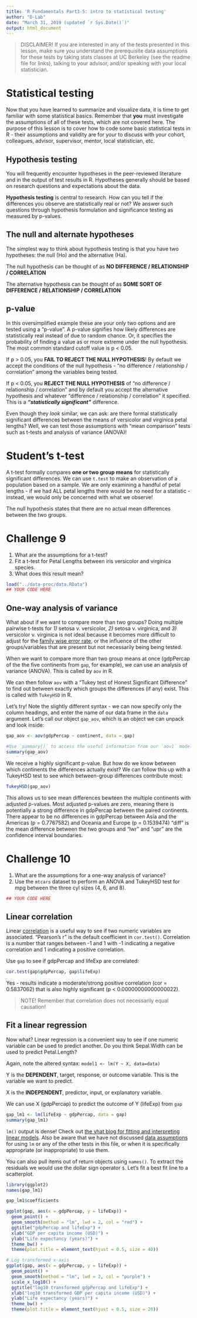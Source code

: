 ```yaml
---
title: 'R Fundamentals Part3-5: intro to statistical testing'
author: "D-Lab"
date: "March 31, 2019 (updated `r Sys.Date()`)"
output: html_document
---
```


> DISCLAIMER! If you are interested in any of the tests presented in this lesson, make sure you understand the prerequisite data assumptions for these tests by taking stats classes at UC Berkeley (see the readme file for links), talking to your advisor, and/or speaking with your local statistician. 

# Statistical testing

Now that you have learned to summarize and visualize data, it is time to get familiar with some statistical basics. Remember that **you** must investigate the assumptions of all of these tests, which are not covered here. The purpose of this lesson is to cover how to code some basic statistical tests in R - their assumptions and validity are for your to discuss with your cohort, colleagues, advisor, supervisor, mentor, local statistician, etc. 

## Hypothesis testing

You will frequently encounter hypotheses in the peer-reviewed literature and in the output of test results in R. Hypotheses generally should be based on research questions and expectations about the data. 

**Hypothesis testing** is central to research. How can you tell if the differences you observe are statistically real or not? We answer such questions through hypothesis formulation and significance testing as measured by p-values.  

## The null and alternate hypotheses

The simplest way to think about hypothesis testing is that you have two hypotheses: the null (Ho) and the alternative (Ha). 

The null hypothesis can be thought of as **NO DIFFERENCE / RELATIONSHIP / CORRELATION**  

The alternative hypothesis can be thought of as **SOME SORT OF DIFFERENCE / RELATIONSHIP / CORRELATION**  

## p-value

In this oversimplified example these are your only two options and are tested using a "p-value". A p-value signifies how likely differences are statistically real instead of due to random chance. Or, it specifies the probability of finding a value as or more extreme under the null hypothesis. The most common standard cutoff value is p < 0.05.  

If p > 0.05, you **FAIL TO REJECT THE NULL HYPOTHESIS**! By default we accept the conditions of the null hypothesis - "no difference / relationship / correlation" among the variables being tested. 

If p < 0.05, you **REJECT THE NULL HYPOTHESIS** of "no difference / relationship / correlation" and by default you accept the alternative hypothesis and whatever "difference / relationship / correlation" it specified. This is a **_"statistically significant"_** difference.  

Even though they _look_ similar, we can ask: are there formal statistically significant differences between the means of versicolor and virginica petal lengths? Well, we can test those assumptions with "mean comparison" tests such as t-tests and analysis of variance (ANOVA)!  

# Student's t-test

A t-test formally compares **one or two group means** for statistically significant differences. We can use `t.test` to make an observation of a population based on a sample. We are only examining a handful of petal lengths - if we had ALL petal lengths there would be no need for a statistic - instead, we would only be concerned with what we observe!   

The null hypothesis states that there are no actual mean differences between the two groups. 

# **Challenge 9**

1. What are the assumptions for a t-test?  
2. Fit a t-test for Petal Lengths between iris versicolor and virginica species.  
3. What does this result mean?  

```r
load("../data-proc/data.RData")
## YOUR CODE HERE
```

## One-way analysis of variance 

What about if we want to compare more than two groups? Doing multiple pairwise t-tests for *1)* setosa v. versicolor, *2)* setosa v. virginica, and *3)* versicolor v. virginica is not ideal because it becomes more difficult to adjust for the [family wise error rate](https://en.wikipedia.org/wiki/Family-wise_error_rate), or the influence of the other groups/variables that are present but not necessarily being being tested.

When we want to compare more than two group means at once (gdpPercap of the the five continents from `gap`, for example), we can use an analysis of variance (ANOVA). This is called by `aov` in R.

We can then follow `aov` with a "Tukey test of Honest Significant Difference" to find out between exactly which groups the differences (if any) exist. This is called with `TukeyHSD` in R.

Let's try! Note the slightly different syntax - we can now specify only the column headings, and enter the name of our data frame in the `data` argument. Let's call our object `gap_aov`, which is an object we can unpack and look inside:

```r
gap_aov <- aov(gdpPercap ~ continent, data = gap)

#Use `summary()` to access the useful information from our `aov1` model:
summary(gap_aov)
```

We receive a highly significant p-value. But how do we know between which continents the differences actually exist? We can follow this up with a TukeyHSD test to see which between-group differences contribute most:

```r
TukeyHSD(gap_aov)
```

This allows us to see mean differences bewteen the multiple continents with adjusted p-values. Most adjusted p-values are zero, meaning there is potentially a strong difference in gdpPercap between the paired continents. There appear to be no differences in gdpPercap between Asia and the Americas (p = 0.7767582) and Oceania and Europe (p = 0.1539474) "diff" is the mean difference between the two groups and "lwr" and "upr" are the confidence interval boundaries.  

# **Challenge 10**

1. What are the assumptions for a one-way analysis of variance?  
2. Use the `mtcars` dataset to perform an ANOVA and TukeyHSD test for mpg between the three cyl sizes (4, 6, and 8). 

```r
## YOUR CODE HERE
```

## Linear correlation

Linear [correlation](https://en.wikiversity.org/wiki/Correlation) is a useful way to see if two numeric variables are associated. "Pearson's r" is the default coefficient in `cor.test()`. Correlation is a number that ranges between -1 and 1 with -1 indicating a negative correlation and 1 indicating a positive correlation. 

Use `gap` to see if gdpPercap and lifeExp are correlated: 

```r
cor.test(gap$gdpPercap, gap$lifeExp)
```

Yes - results indicate a moderate/strong positive correlation (cor = 0.5837062) that is also highly significant (p < 0.00000000000000022).  

> NOTE! Remember that correlation does not necessarily equal causation! 

## Fit a linear regression

Now what? Linear regression is a convenient way to see if one numeric variable can be used to predict another. Do you think Sepal.Width can be used to predict Petal.Length?  

Again, note the altered syntax: `model1 <- lm(Y ~ X, data=data)`

Y is the **DEPENDENT**, target, response, or outcome variable. This is the variable we want to predict.

X is the **INDEPENDENT**, predictor, input, or explanatory variable. 

We can use X (gdpPercap) to predict the outcome of Y (lifeExp) from `gap`

```r
gap_lm1 <- lm(lifeExp ~ gdpPercap, data = gap)
summary(gap_lm1)
```

`lm()` output is dense! Check out [the yhat blog for fitting and interpreting linear models](http://blog.yhat.com/posts/r-lm-summary.html). Also be aware that we have not discussed [data assumptions](https://en.wikipedia.org/wiki/Linear_regression#Assumptions) for using `lm` or any of the other tests in this file, or when it is specifically appropriate (or inappropriate) to use them. 

You can also pull items out of return objects using `names()`. To extract the residuals we would use the dollar sign operator `$`. Let's fit a best fit line to a scatterplot. 

```r
library(ggplot2)
names(gap_lm1)

gap_lm1$coefficients

ggplot(gap, aes(x = gdpPercap, y = lifeExp)) + 
  geom_point() + 
  geom_smooth(method = "lm", lwd = 2, col = "red") + 
  ggtitle("gdpPercap and lifeExp") + 
  xlab("GDP per capita income (USD)") + 
  ylab("Life expectancy (years)") + 
  theme_bw() + 
  theme(plot.title = element_text(hjust = 0.5, size = 40))

# Log transformed x-axis
ggplot(gap, aes(x = gdpPercap, y = lifeExp)) + 
  geom_point() + 
  geom_smooth(method = "lm", lwd = 2, col = "purple") + 
  scale_x_log10() + 
  ggtitle("log10 transformed gdpPercap and lifeExp") + 
  xlab("log10 transformed GDP per capita income (USD)") + 
  ylab("Life expectancy (years)") + 
  theme_bw() + 
  theme(plot.title = element_text(hjust = 0.5, size = 20))

```

<div class="tocify-extend-page" data-unique="tocify-extend-page" style="height: 0;"></div>